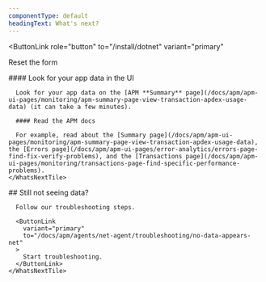 ```yaml
---
componentType: default
headingText: What's next?
---
```


<ButtonLink
  role="button"
  to="/install/dotnet"
  variant="primary"
>
  Reset the form
</ButtonLink>

<InstallFeedback/>

<SideBySide>
  <Side>
    <WhatsNextTile title="What's next?">
      #### Look for your app data in the UI

      Look for your app data on the [APM **Summary** page](/docs/apm/apm-ui-pages/monitoring/apm-summary-page-view-transaction-apdex-usage-data) (it can take a few minutes).

      #### Read the APM docs

      For example, read about the [Summary page](/docs/apm/apm-ui-pages/monitoring/apm-summary-page-view-transaction-apdex-usage-data), the [Errors page](/docs/apm/apm-ui-pages/error-analytics/errors-page-find-fix-verify-problems), and the [Transactions page](/docs/apm/apm-ui-pages/monitoring/transactions-page-find-specific-performance-problems).
    </WhatsNextTile>
  </Side>

  <Side>
    <WhatsNextTile alignment="center">
      ## Still not seeing data?

      Follow our troubleshooting steps.

      <ButtonLink
        variant="primary"
        to="/docs/apm/agents/net-agent/troubleshooting/no-data-appears-net"
      >
        Start troubleshooting.
      </ButtonLink>
    </WhatsNextTile>
  </Side>
</SideBySide>
